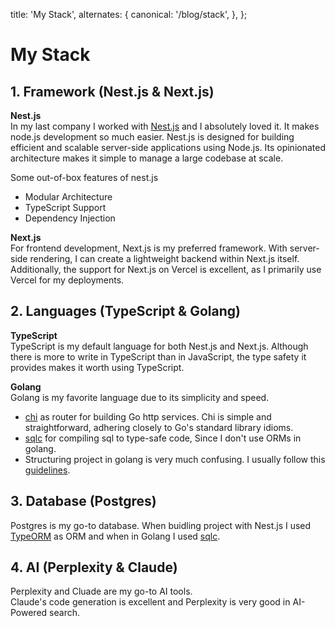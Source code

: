 
  title: 'My Stack',
  alternates: {
    canonical: '/blog/stack',
  },
};

# My Stack

<AnimatedName />

## 1. Framework (Nest.js & Next.js)

**Nest.js**\
In my last company I worked with [Nest.js](https://nestjs.com/) and I absolutely loved it. It makes node.js development so much easier.
Nest.js is designed for building efficient and scalable server-side applications using Node.js.
Its opinionated architecture makes it simple to manage a large codebase at scale.

Some out-of-box features of nest.js
- Modular Architecture
- TypeScript Support
- Dependency Injection

**Next.js**\
For frontend development, Next.js is my preferred framework.
With server-side rendering, I can create a lightweight backend within Next.js itself. 
Additionally, the support for Next.js on Vercel is excellent, as I primarily use Vercel for my deployments.

## 2. Languages (TypeScript & Golang)

**TypeScript**\
TypeScript is my default language for both Nest.js and Next.js. Although there is more to write in TypeScript than in JavaScript, the type safety it provides makes it worth using TypeScript.

**Golang**\
Golang is my favorite language due to its simplicity and speed.

- [chi](https://go-chi.io/#/) as router for building Go http services. Chi is simple and straightforward, adhering closely to Go's standard library idioms.
- [sqlc](https://sqlc.dev/) for compiling sql to type-safe code, Since I don't use ORMs in golang.
- Structuring project in golang is very much confusing. I usually follow this [guidelines](https://github.com/golang-standards/project-layout).


## 3. Database (Postgres)

Postgres is my go-to database. When buidling project with Nest.js I used [TypeORM](https://typeorm.io/) as ORM and when in Golang I used [sqlc](https://sqlc.dev/).

## 4. AI (Perplexity & Claude)

Perplexity and Cluade are my go-to AI tools.\
Claude's code generation is excellent and Perplexity is very good in AI-Powered search.
